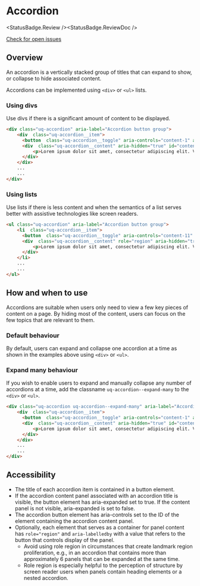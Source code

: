 
# Accordion

<StatusBadge.Review /><StatusBadge.ReviewDoc />

<a href="https://github.com/uq-its-ss/design-system/issues" class="uq-button uq-button--text" target="_blank">Check for open issues</a>

## Overview

An accordion is a vertically stacked group of titles that can expand to show, or collapse to hide associated content.

Accordions can be implemented using `<div>` or `<ul>` lists. 

### Using divs

Use divs if there is a significant amount of content to be displayed. 

<Canvas withSource="none">
  <Story height={300} id="components-accordion--using-divs" />
</Canvas>

```html
<div class="uq-accordion" aria-label="Accordion button group">
    <div  class="uq-accordion__item">
      <button  class="uq-accordion__toggle" aria-controls="content-1" aria-expanded="false" id="accordion-title-1">Title 1</button>
      <div  class="uq-accordion__content" aria-hidden="true" id="content-1" aria-labelledby="accordion-title-1">
          <p>Lorem ipsum dolor sit amet, consectetur adipiscing elit. Vestibulum auctor eros dui, vitae iaculis leo ornare eget. Etiam tristique lobortis ligula non mattis. Ut dapibus libero neque, vel tincidunt nunc tempus eget.</p>
      </div>
    </div>
    ...
    ...
</div>
```

### Using lists

Use lists if there is less content and when the semantics of a list serves better with assistive technologies like screen readers.

<Canvas withSource="none">
  <Story height={300} id="components-accordion--using-lists" />
</Canvas>

```html
<ul class="uq-accordion" aria-label="Accordion button group">
    <li  class="uq-accordion__item">
      <button  class="uq-accordion__toggle" aria-controls="content-11" aria-expanded="false" id="accordion-title-11">Title 1</button>
      <div  class="uq-accordion__content" role="region" aria-hidden="true" id="content-11" aria-labelledby="accordion-title-11">
          <p>Lorem ipsum dolor sit amet, consectetur adipiscing elit. Vestibulum auctor eros dui, vitae iaculis leo ornare eget. Etiam tristique lobortis ligula non mattis. Ut dapibus libero neque, vel tincidunt nunc tempus eget.</p>
      </div>
    </li>
    ...
    ...
</ul>
```

## How and when to use

Accordions are suitable when users only need to view a few key pieces of content on a page. By hiding most of the content, users can focus on the few topics that are relevant to them.

### Default behaviour 
By default, users can expand and collapse one accordion at a time as shown in the examples above using `<div>` or `<ul>`. 

### Expand many behaviour
If you wish to enable users to expand and manually collapse any number of accordions at a time, add the classname `uq-accordion--expand-many` to the `<div>` or `<ul>`.

<Canvas withSource="none">
  <Story height={300} id="components-accordion--expand-many" />
</Canvas>

```html
<div class="uq-accordion uq-accordion--expand-many" aria-label="Accordion button group">
    <div  class="uq-accordion__item">
      <button  class="uq-accordion__toggle" aria-controls="content-1" aria-expanded="false" id="accordion-title-1">Title 1</button>
      <div  class="uq-accordion__content" aria-hidden="true" id="content-1" aria-labelledby="accordion-title-1">
          <p>Lorem ipsum dolor sit amet, consectetur adipiscing elit. Vestibulum auctor eros dui, vitae iaculis leo ornare eget. Etiam tristique lobortis ligula non mattis. Ut dapibus libero neque, vel tincidunt nunc tempus eget.</p>
      </div>
    </div>
    ...
    ...
</div>
```

## Accessibility

- The title of each accordion item is contained in a button element.
- If the accordion content panel associated with an accordion title is visible, the button element has aria-expanded set to true. If the content panel is not visible, aria-expanded is set to false.
- The accordion button element has aria-controls set to the ID of the element containing the accordion content panel.
- Optionally, each element that serves as a container for panel content has `role="region"` and `aria-labelledby` with a value that refers to the button that controls display of the panel.
  - Avoid using role region in circumstances that create landmark region proliferation, e.g., in an accordion that contains more than approximately 6 panels that can be expanded at the same time.
  - Role region is especially helpful to the perception of structure by screen reader users when panels contain heading elements or a nested accordion.